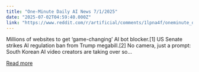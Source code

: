 ```yaml
---
title: "One-Minute Daily AI News 7/1/2025"
date: "2025-07-02T04:59:40.000Z"
link: "https://www.reddit.com/r/artificial/comments/1lpna4f/oneminute_daily_ai_news_712025/"
---
```


Millions of websites to get ‘game-changing’ AI bot blocker.[1]
 US Senate strikes AI regulation ban from Trump megabill.[2]
 No camera, just a prompt: South Korean AI video creators are taking over so...

[Read more](https://www.reddit.com/r/artificial/comments/1lpna4f/oneminute_daily_ai_news_712025/)
